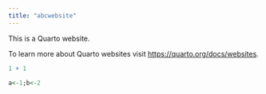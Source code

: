 ```yaml
---
title: "abcwebsite"
---
```


This is a Quarto website.

To learn more about Quarto websites visit <https://quarto.org/docs/websites>.

```r
1 + 1
```

```r
a<-1;b<-2
```

